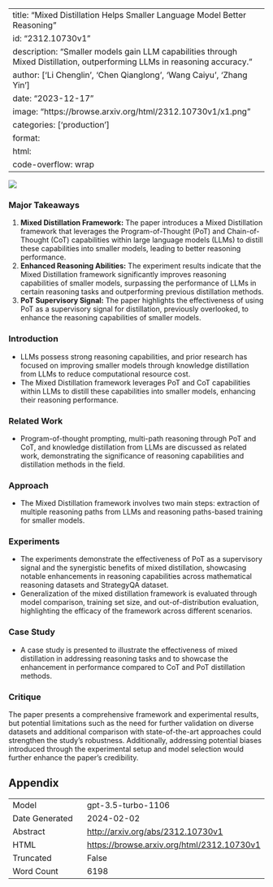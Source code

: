 
---
title: "Mixed Distillation Helps Smaller Language Model Better Reasoning"
id: "2312.10730v1"
description: "Smaller models gain LLM capabilities through Mixed Distillation, outperforming LLMs in reasoning accuracy."
author: ['Li Chenglin', 'Chen Qianglong', 'Wang Caiyu', 'Zhang Yin']
date: "2023-12-17"
image: "https://browse.arxiv.org/html/2312.10730v1/x1.png"
categories: ['production']
format:
  html:
    code-overflow: wrap
---

![](https://browse.arxiv.org/html/2312.10730v1/x1.png)

### Major Takeaways
1. **Mixed Distillation Framework:** The paper introduces a Mixed Distillation framework that leverages the Program-of-Thought (PoT) and Chain-of-Thought (CoT) capabilities within large language models (LLMs) to distill these capabilities into smaller models, leading to better reasoning performance.
2. **Enhanced Reasoning Abilities:** The experiment results indicate that the Mixed Distillation framework significantly improves reasoning capabilities of smaller models, surpassing the performance of LLMs in certain reasoning tasks and outperforming previous distillation methods.
3. **PoT Supervisory Signal:** The paper highlights the effectiveness of using PoT as a supervisory signal for distillation, previously overlooked, to enhance the reasoning capabilities of smaller models.

### Introduction
- LLMs possess strong reasoning capabilities, and prior research has focused on improving smaller models through knowledge distillation from LLMs to reduce computational resource cost.
- The Mixed Distillation framework leverages PoT and CoT capabilities within LLMs to distill these capabilities into smaller models, enhancing their reasoning performance.

### Related Work
- Program-of-thought prompting, multi-path reasoning through PoT and CoT, and knowledge distillation from LLMs are discussed as related work, demonstrating the significance of reasoning capabilities and distillation methods in the field.

### Approach
- The Mixed Distillation framework involves two main steps: extraction of multiple reasoning paths from LLMs and reasoning paths-based training for smaller models.

### Experiments
- The experiments demonstrate the effectiveness of PoT as a supervisory signal and the synergistic benefits of mixed distillation, showcasing notable enhancements in reasoning capabilities across mathematical reasoning datasets and StrategyQA dataset.
- Generalization of the mixed distillation framework is evaluated through model comparison, training set size, and out-of-distribution evaluation, highlighting the efficacy of the framework across different scenarios.

### Case Study
- A case study is presented to illustrate the effectiveness of mixed distillation in addressing reasoning tasks and to showcase the enhancement in performance compared to CoT and PoT distillation methods.

### Critique
The paper presents a comprehensive framework and experimental results, but potential limitations such as the need for further validation on diverse datasets and additional comparison with state-of-the-art approaches could strengthen the study's robustness. Additionally, addressing potential biases introduced through the experimental setup and model selection would further enhance the paper's credibility.

## Appendix

|          |          |
|----------|----------|
| Model     | gpt-3.5-turbo-1106       |
| Date Generated     | 2024-02-02       |
| Abstract | [http://arxiv.org/abs/2312.10730v1](http://arxiv.org/abs/2312.10730v1)        |
| HTML     | [https://browse.arxiv.org/html/2312.10730v1](https://browse.arxiv.org/html/2312.10730v1)       |
| Truncated       | False       |
| Word Count       | 6198       |